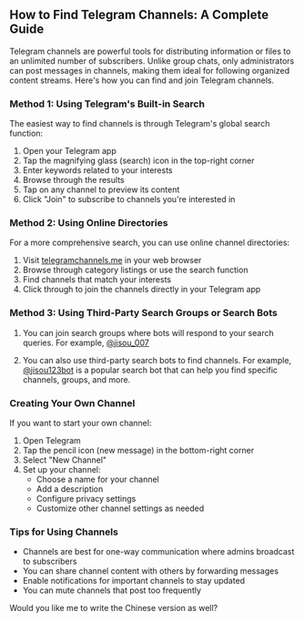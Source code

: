 ## How to Find Telegram Channels: A Complete Guide

Telegram channels are powerful tools for distributing information or files to an unlimited number of subscribers. Unlike group chats, only administrators can post messages in channels, making them ideal for following organized content streams. Here's how you can find and join Telegram channels.

### Method 1: Using Telegram's Built-in Search

The easiest way to find channels is through Telegram's global search function:

1. Open your Telegram app
2. Tap the magnifying glass (search) icon in the top-right corner
3. Enter keywords related to your interests
4. Browse through the results
5. Tap on any channel to preview its content
6. Click "Join" to subscribe to channels you're interested in

### Method 2: Using Online Directories

For a more comprehensive search, you can use online channel directories:

1. Visit [telegramchannels.me](https://telegramchannels.me) in your web browser
2. Browse through category listings or use the search function
3. Find channels that match your interests
4. Click through to join the channels directly in your Telegram app

### Method 3: Using Third-Party Search Groups or Search Bots

1. You can join search groups where bots will respond to your search queries.
For example, [@jisou_007](https://t.me/jisou_007)

2. You can also use third-party search bots to find channels.
For example, [@jisou123bot](https://t.me/jisou?start=a_5636465068) is a popular search bot that can help you find specific channels, groups, and more.

### Creating Your Own Channel

If you want to start your own channel:

1. Open Telegram
2. Tap the pencil icon (new message) in the bottom-right corner
3. Select "New Channel"
4. Set up your channel:
   - Choose a name for your channel
   - Add a description
   - Configure privacy settings
   - Customize other channel settings as needed

### Tips for Using Channels

- Channels are best for one-way communication where admins broadcast to subscribers
- You can share channel content with others by forwarding messages
- Enable notifications for important channels to stay updated
- You can mute channels that post too frequently

Would you like me to write the Chinese version as well?